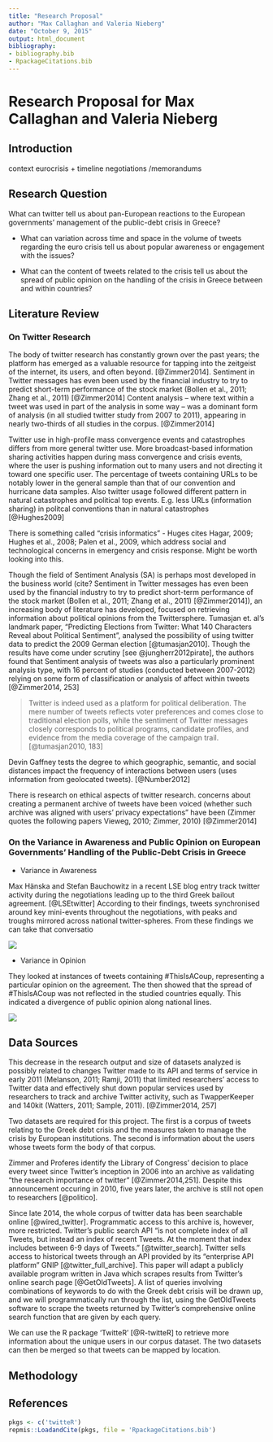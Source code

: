 ```yaml
---
title: "Research Proposal"
author: "Max Callaghan and Valeria Nieberg"
date: "October 9, 2015"
output: html_document
bibliography: 
- bibliography.bib 
- RpackageCitations.bib
---
```


# Research Proposal for Max Callaghan and Valeria Nieberg



## Introduction
context eurocrisis + timeline negotiations /memorandums

## Research Question
What can twitter tell us about pan-European reactions to the European governments' management of the public-debt crisis in Greece?
 
* What can variation across time and space in the volume of tweets regarding the euro crisis tell us about popular awareness or engagement with the issues?

* What can the content of tweets related to the crisis tell us about the spread of public opinion on the handling of the crisis in Greece between and within countries?

## Literature Review

### On Twitter Research

The body of twitter research has constantly grown over the past years; the platform has emerged as a valuable resource for tapping into the zeitgeist of the internet, its users, and often beyond.  [@Zimmer2014].
Sentiment in Twitter messages has even been
used by the financial industry to try to predict short-term performance of the stock
market (Bollen et al., 2011; Zhang et al., 2011) [@Zimmer2014]
Content analysis – where text within
a tweet was used in part of the analysis in some way – was a dominant form of
analysis (in all studied twitter study from 2007 to 2011), appearing in nearly two-thirds of all studies in the corpus. [@Zimmer2014]

Twitter use in high-profile mass convergence events and catastrophes differs from more general twitter use. More broadcast-based information sharing activities happen during mass convergence and crisis events, where the user is pushing information out to many users and not directing it toward one specific user. The percentage of tweets containing URLs to be notably lower in the general sample than that of our convention and hurricane data samples. Also twitter usage followed different pattern in natural catastrophes and political top events. E.g. less URLs (information sharing) in politcal conventions than in natural catastrophes [@Hughes2009] 
 
There is something called "crisis informatics" - Huges cites Hagar, 2009; Hughes et al., 2008; Palen et al., 2009, which address social and technological concerns in emergency and crisis response. Might be worth looking into this.

Though the field of Sentiment Analysis (SA) is perhaps most developed in the business world (cite? Sentiment in Twitter messages has even been
used by the financial industry to try to predict short-term performance of the stock
market (Bollen et al., 2011; Zhang et al., 2011) [@Zimmer2014]), an increasing body of literature has developed, focused on retrieving information about political opinions from the Twittersphere. Tumasjan et. al's landmark paper, "Predicting Elections from Twitter: What 140 Characters Reveal about Political Sentiment", analysed the possibility of using twitter data to predict the 2009 German election [@tumasjan2010]. Though the results have come under scrutiny [see @jungherr2012pirate], the authors found that 
Sentiment analysis of
tweets was also a particularly prominent analysis type, with 16 percent of studies (conducted between 2007-2012)
relying on some form of classification or analysis of affect within tweets [@Zimmer2014, 253]


>Twitter is indeed used as a platform for political deliberation. The mere number of tweets reflects voter preferences and comes close to traditional election polls, while the sentiment of Twitter messages closely corresponds to political programs, candidate profiles, and evidence from the media coverage of the campaign trail.[@tumasjan2010, 183]



Devin Gaffney tests the degree to which geographic, semantic, and social distances impact
the frequency of interactions between users (uses information from geolocated tweets). [@Number2012]

There is research on ethical aspects of twitter research. concerns about creating a permanent archive of tweets have been voiced (whether such archive was aligned with users’ privacy expectations" have been (Zimmer quotes the following papers Vieweg, 2010; Zimmer,
2010) [@Zimmer2014]

### On the Variance in Awareness and Public Opinion on European Governments' Handling of the Public-Debt Crisis in Greece

* Variance in Awareness 

Max Hänska and Stefan Bauchowitz in a recent LSE blog entry track twitter activity during the negotiations leading up to the third Greek bailout agreement. [@LSEtwitter] According to their findings, tweets synchronised around key mini-events throughout the negotiations, with peaks and troughs mirrored across national twitter-spheres. From these findings we can take that conversatio

![](img/Greece-twitter-1.jpg)

* Variance in Opinion 

They looked at instances of tweets containing #ThisIsACoup, representing a particular opinion on the agreement. The then showed that the spread of #ThisIsACoup was not reflected in the studied countries equally. This indicated a divergence of public opinion along national lines.

![](img/Greece-twitter-2.ppg)


## Data Sources

This decrease in the research output and size of datasets analyzed is possibly
related to changes Twitter made to its API and terms of service in early 2011
(Melanson, 2011; Ramji, 2011) that limited researchers’ access to Twitter data and
effectively shut down popular services used by researchers to track and archive
Twitter activity, such as TwapperKeeper and 140kit (Watters, 2011; Sample, 2011). [@Zimmer2014, 257]

Two datasets are required for this project. The first is a corpus of tweets relating to the Greek debt crisis and the measures taken to manage the crisis by European institutions. The second is information about the users whose tweets form the body of that corpus.

Zimmer and Proferes identify the Library of Congress' decision to place every tweet since Twitter's inception in 2006 into an archive as validating "the research importance of twitter" [@Zimmer2014,251]. Despite this announcement occuring in 2010, five years later, the archive is still not open to researchers [@politico].


Since late 2014, the whole corpus of twitter data has been searchable online [@wired_twitter]. Programmatic access to this archive is, however, more restricted. Twitter's public search API "is not complete index of all Tweets, but instead an index of recent Tweets. At the moment that index includes between 6-9 days of Tweets." [@twitter_search]. Twitter sells access to historical tweets through an API provided by its "enterprise API platform" GNIP [@twitter_full_archive]. This paper will adapt a publicly available program written in Java which scrapes results from Twitter's online search page [@GetOldTweets]. A list of queries involving combinations of keywords to do with the Greek debt crisis will be drawn up, and we will programmatically run through the list, using the GetOldTweets software to scrape the tweets returned by Twitter's comprehensive online search function that are given by each query.

We can use the R package 'TwitteR' [@R-twitteR] to retrieve more information about the unique users in our corpus dataset. The two datasets can then be merged so that tweets can be mapped by location.


## Methodology







## References

```r
pkgs <- c('twitteR')
repmis::LoadandCite(pkgs, file = 'RpackageCitations.bib')
```


